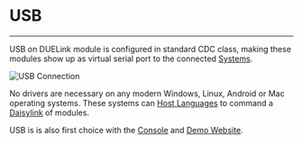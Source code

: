 # USB

---

USB on DUELink module is configured in standard CDC class, making these modules show up as virtual serial port to the connected [Systems](../system/intro).

![USB Connection](pathname:///img/usbhook-servo-x1.png)

No drivers are necessary on any modern Windows, Linux, Android or Mac operating systems. These systems can [Host Languages](../language/intro) to command a [Daisylink](../engine/daisylink) of modules.

USB is is also first choice with the [Console](../console) and [Demo Website](../start/demo).
